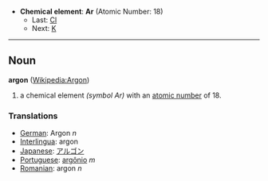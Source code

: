 *'''Chemical element''': '''Ar''' (Atomic Number: 18)
**Last: [[Chlorine|Cl]]
**Next: [[Potassium|K]]
----
== Noun ==
'''argon''' ([[en:Argon|Wikipedia:Argon]])

# a chemical element ''(symbol Ar)'' with an [[atomic number]] of 18.

===Translations===
*[[German]]: Argon ''n''
*[[Interlingua]]: argon
*[[Japanese]]: [[アルゴン]]
*[[Portuguese]]: [[argônio]] ''m''
*[[Romanian]]: argon ''n''